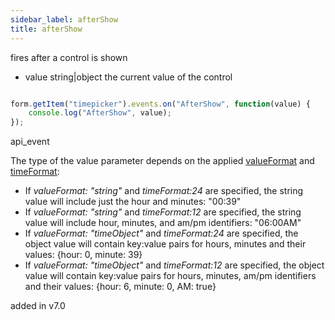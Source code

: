 ```yaml
---
sidebar_label: afterShow
title: afterShow
---
```



          


<Short>
 fires after a control is shown
 


</Short>



- value     string|object     the current value of the control



~~~js

form.getItem("timepicker").events.on("AfterShow", function(value) {
    console.log("AfterShow", value);
});


~~~
 api_event

<Descr>

The type of the value parameter depends on the applied [valueFormat](/form/timepicker#addingtimepicker) and [timeFormat](/form/timepicker#addingtimepicker):

- If *valueFormat: "string"*  and *timeFormat:24* are specified, the string value will include just the hour and minutes: "00:39"
- If *valueFormat: "string"*  and *timeFormat:12* are specified, the string value will include hour, minutes, and am/pm identifiers: "06:00AM"
- If *valueFormat: "timeObject"*  and *timeFormat:24* are specified, the object value will contain key:value pairs for hours, minutes and their values: {hour: 0, minute: 39}
- If *valueFormat: "timeObject"*  and *timeFormat:12* are specified, the object value will contain key:value pairs for hours, minutes, am/pm identifiers and their values: {hour: 6, minute: 0, AM: true}


</Descr>


 added in v7.0